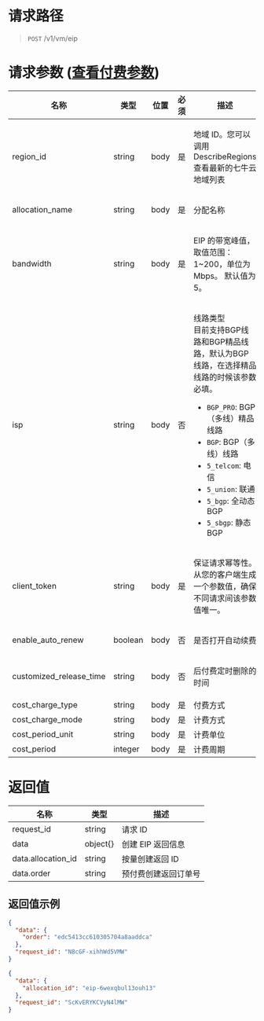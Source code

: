 
<style>.topic-content-wrap .topic-detail table thead th { word-break: keep-all; }</style>

# 请求路径
> `POST` /v1/vm/eip


# 请求参数 ([查看付费参数](https://developer.qiniu.com/qvm/8006/common-params))
<table>
  <thead>
    <tr>
      <th>名称</th>
      <th>类型</th>
      <th>位置</th>
      <th>必须</th>
      <th>描述</th>
    </tr>    
  </thead>
  <tbody>
    <tr>
      <td>region_id</td>
      <td>string</td>
      <td>body</td>
      <td>是</td>
      <td>
        <p>地域 ID。您可以调用 DescribeRegions 查看最新的七牛云地域列表</p>
      </td>
    </tr>
    <tr>
      <td>allocation_name</td>
      <td>string</td>
      <td>body</td>
      <td>是</td>
      <td>
        <p>分配名称</p>
      </td>
    </tr>
    <tr>
      <td>bandwidth</td>
      <td>string</td>
      <td>body</td>
      <td>是</td>
      <td>
        <p>EIP 的带宽峰值，取值范围：1~200，单位为 Mbps。 默认值为 5。</p>
      </td>
    </tr>
    <tr>
      <td>isp</td>
      <td>string</td>
      <td>body</td>
      <td>否</td>
      <td>
        <p>线路类型<br>目前支持BGP线路和BGP精品线路，默认为BGP线路，在选择精品线路的时候该参数必填。</p>
        <ul>
          <li><code>BGP_PRO</code>: BGP（多线）精品线路</li>
          <li><code>BGP</code>: BGP（多线）线路</li>
          <li><code>5_telcom</code>: 电信</li>
          <li><code>5_union</code>: 联通</li>
          <li><code>5_bgp</code>: 全动态 BGP</li>
          <li><code>5_sbgp</code>: 静态 BGP</li>
        </ul>
      </td>
    </tr>
    <tr>
      <td>client_token</td>
      <td>string</td>
      <td>body</td>
      <td>是</td>
      <td>
        <p>保证请求幂等性。从您的客户端生成一个参数值，确保不同请求间该参数值唯一。</p>
      </td>
    </tr>
    <tr>
      <td>enable_auto_renew</td>
      <td>boolean</td>
      <td>body</td>
      <td>否</td>
      <td>
        <p>是否打开自动续费</p>
      </td>
    </tr>
    <tr>
      <td>customized_release_time</td>
      <td>string</td>
      <td>body</td>
      <td>否</td>
      <td>
        <p>后付费定时删除的时间</p>
      </td>
    </tr>
    <tr>
      <td>cost_charge_type</td>
      <td>string</td>
      <td>body</td>
      <td>是</td>
      <td>付费方式</td>
    </tr>
    <tr>
      <td>cost_charge_mode</td>
      <td>string</td>
      <td>body</td>
      <td>是</td>
      <td>计费方式</td>
    </tr>
    <tr>
      <td>cost_period_unit</td>
      <td>string</td>
      <td>body</td>
      <td>是</td>
      <td>计费单位</td>
    </tr>
    <tr>
      <td>cost_period</td>
      <td>integer</td>
      <td>body</td>
      <td>是</td>
      <td>计费周期</td>
    </tr>
  </tbody>
</table>


# 返回值
名称 | 类型 | 描述 
----- | ----- | -----
request_id | string  | 请求 ID
data       | object{} | 创建 EIP 返回信息
data.allocation_id | string | 按量创建返回 ID
data.order | string | 预付费创建返回订单号



## 返回值示例
```json
{
  "data": {
    "order": "edc5413cc610305704a8aaddca"
  },
  "request_id": "N8cGF-xihhWd5VMW"
}
```

```json
{
  "data": {
    "allocation_id": "eip-6wexqbul13ouh13"
  },
  "request_id": "ScKvERYKCVyN4lMW"
}
```
